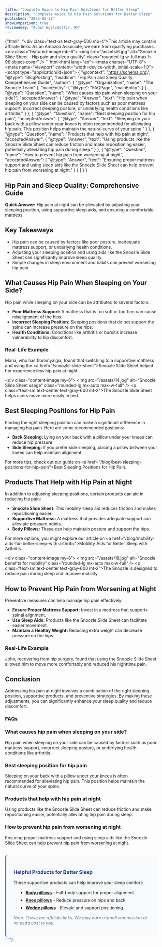 ```yaml
---
title: "Complete Guide to Hip Pain Solutions for Better Sleep"
description: "Complete Guide to Hip Pain Solutions for Better Sleep"
published: "2025-05-31"
showComparison: true
reviewedBy: "Auður Egilsdóttir, RN"
---
```

{"html": "<div class=\"text-xs text-gray-500 mb-4\">This article may contain affiliate links. As an Amazon Associate, we earn from qualifying purchases.</div><div class=\"featured-image mb-6\">   <img src=\"/assets/6.jpg\" alt=\"Snoozle Slide Sheet - Hip pain and sleep quality\" class=\"rounded-lg w-full max-h-96 object-cover\" />  </div>```html<!DOCTYPE html><html lang=\"en\"><head>  <meta charset=\"UTF-8\">  <meta name=\"viewport\" content=\"width=device-width, initial-scale=1.0\">  <title>Hip Pain and Sleep Quality: Comprehensive Guide</title>  <script type=\"application/ld+json\">  {    \"@context\": \"https://schema.org\",    \"@type\": \"BlogPosting\",    \"headline\": \"Hip Pain and Sleep Quality: Comprehensive Guide\",    \"author\": {      \"@type\": \"Organization\",      \"name\": \"The Snoozle Team\"    },    \"mainEntity\": {      \"@type\": \"FAQPage\",      \"mainEntity\": [        {          \"@type\": \"Question\",          \"name\": \"What causes hip pain when sleeping on your side?\",          \"acceptedAnswer\": {            \"@type\": \"Answer\",            \"text\": \"Hip pain when sleeping on your side can be caused by factors such as poor mattress support, incorrect sleeping posture, or underlying health conditions like arthritis.\"          }        },        {          \"@type\": \"Question\",          \"name\": \"Best sleeping position for hip pain\",          \"acceptedAnswer\": {            \"@type\": \"Answer\",            \"text\": \"Sleeping on your back with a pillow under your knees is often recommended for alleviating hip pain. This position helps maintain the natural curve of your spine.\"          }        },        {          \"@type\": \"Question\",          \"name\": \"Products that help with hip pain at night\",          \"acceptedAnswer\": {            \"@type\": \"Answer\",            \"text\": \"Using products like the Snoozle Slide Sheet can reduce friction and make repositioning easier, potentially alleviating hip pain during sleep.\"          }        },        {          \"@type\": \"Question\",          \"name\": \"How to prevent hip pain from worsening at night\",          \"acceptedAnswer\": {            \"@type\": \"Answer\",            \"text\": \"Ensuring proper mattress support and using sleep aids like the Snoozle Slide Sheet can help prevent hip pain from worsening at night.\"          }        }      ]    }  }  </script></head><body>  <article>    <h1>Hip Pain and Sleep Quality: Comprehensive Guide</h1>        <p><strong>Quick Answer:</strong> Hip pain at night can be alleviated by adjusting your sleeping position, using supportive sleep aids, and ensuring a comfortable mattress.</p>        <h2>Key Takeaways</h2>    <ul>      <li>Hip pain can be caused by factors like poor posture, inadequate mattress support, or underlying health conditions.</li>      <li>Adjusting your sleeping position and using aids like the Snoozle Slide Sheet can significantly improve sleep quality.</li>      <li>Simple changes in sleep environment and habits can prevent worsening hip pain.</li>    </ul>        <h2>What Causes Hip Pain When Sleeping on Your Side?</h2>    <p>Hip pain while sleeping on your side can be attributed to several factors:</p>    <ul>      <li><strong>Poor Mattress Support:</strong> A mattress that is too soft or too firm can cause misalignment of the hips.</li>      <li><strong>Incorrect Sleeping Position:</strong> Sleeping positions that do not support the spine can increase pressure on the hips.</li>      <li><strong>Health Conditions:</strong> Conditions like arthritis or bursitis increase vulnerability to hip discomfort.</li>    </ul>        <h3>Real-Life Example</h3>    <p>Maria, who has fibromyalgia, found that switching to a supportive mattress and using the <a href=\"/snoozle-slide-sheet\">Snoozle Slide Sheet</a> helped her experience less hip pain at night.</p>        <div class=\"content-image my-6\">     <img src=\"/assets/14.jpg\" alt=\"Snoozle Slide Sheet usage\" class=\"rounded-lg mx-auto max-w-full\" />     <p class=\"text-sm text-center text-gray-600 mt-2\">The Snoozle Slide Sheet helps users move more easily in bed.</p>    </div><h2>Best Sleeping Positions for Hip Pain</h2>    <p>Finding the right sleeping position can make a significant difference in managing hip pain. Here are some recommended positions:</p>    <ul>      <li><strong>Back Sleeping:</strong> Lying on your back with a pillow under your knees can reduce hip pressure.</li>      <li><strong>Side Sleeping:</strong> If you prefer side sleeping, placing a pillow between your knees can help maintain alignment.</li>    </ul>    <p>For more tips, check out our guide on <a href=\"/blog/best-sleeping-positions-for-hip-pain\">Best Sleeping Positions for Hip Pain</a>.</p>        <h2>Products That Help with Hip Pain at Night</h2>    <p>In addition to adjusting sleeping positions, certain products can aid in reducing hip pain:</p>    <ul>      <li><strong>Snoozle Slide Sheet:</strong> This mobility sleep aid reduces friction and makes repositioning easier.</li>      <li><strong>Supportive Mattress:</strong> A mattress that provides adequate support can alleviate pressure points.</li>      <li><strong>Body Pillows:</strong> These can help maintain posture and support the hips.</li>    </ul>    <p>For more options, you might explore our article on <a href=\"/blog/mobility-aids-for-better-sleep-with-arthritis\">Mobility Aids for Better Sleep with Arthritis</a>.</p>        <div class=\"content-image my-6\">     <img src=\"/assets/19.jpg\" alt=\"Snoozle benefits for mobility\" class=\"rounded-lg mx-auto max-w-full\" />     <p class=\"text-sm text-center text-gray-600 mt-2\">The Snoozle is designed to reduce pain during sleep and improve mobility.</p>    </div><h2>How to Prevent Hip Pain from Worsening at Night</h2>    <p>Preventive measures can help manage hip pain effectively:</p>    <ul>      <li><strong>Ensure Proper Mattress Support:</strong> Invest in a mattress that supports spinal alignment.</li>      <li><strong>Use Sleep Aids:</strong> Products like the Snoozle Slide Sheet can facilitate easier movement.</li>      <li><strong>Maintain a Healthy Weight:</strong> Reducing extra weight can decrease pressure on the hips.</li>    </ul>        <h3>Real-Life Example</h3>    <p>John, recovering from hip surgery, found that using the Snoozle Slide Sheet allowed him to move more comfortably and reduced his nighttime pain.</p>        <h2>Conclusion</h2>    <p>Addressing hip pain at night involves a combination of the right sleeping position, supportive products, and preventive strategies. By making these adjustments, you can significantly enhance your sleep quality and reduce discomfort.</p>        <h3>FAQs</h3>        <h3>What causes hip pain when sleeping on your side?</h3>    <p>Hip pain when sleeping on your side can be caused by factors such as poor mattress support, incorrect sleeping posture, or underlying health conditions like arthritis.</p>        <h3>Best sleeping position for hip pain</h3>    <p>Sleeping on your back with a pillow under your knees is often recommended for alleviating hip pain. This position helps maintain the natural curve of your spine.</p>        <h3>Products that help with hip pain at night</h3>    <p>Using products like the Snoozle Slide Sheet can reduce friction and make repositioning easier, potentially alleviating hip pain during sleep.</p>        <h3>How to prevent hip pain from worsening at night</h3>    <p>Ensuring proper mattress support and using sleep aids like the Snoozle Slide Sheet can help prevent hip pain from worsening at night.</p>  </article></body>
  <div style="margin-top: 2rem; padding: 1.5rem; background-color: #f8fafc; border-radius: 0.5rem; border-left: 4px solid #3b82f6;">
    <h3 style="color: #1e40af; margin-bottom: 1rem;">Helpful Products for Better Sleep</h3>
    <p style="margin-bottom: 1rem;">These supportive products can help improve your sleep comfort:</p>
    <ul style="margin-left: 1rem;">
      <li style="margin-bottom: 0.5rem;"><strong><a href="https://amzn.to/4jn3rfZ" target="_blank" rel="nofollow">Body pillows</a></strong> - Full-body support for proper alignment</li>
      <li style="margin-bottom: 0.5rem;"><strong><a href="https://amzn.to/45lg1Ja" target="_blank" rel="nofollow">Knee pillows</a></strong> - Reduce pressure on hips and back</li>
      <li style="margin-bottom: 0.5rem;"><strong><a href="https://amzn.to/3FhMB4a" target="_blank" rel="nofollow">Wedge pillows</a></strong> - Elevate and support positioning</li>
    </ul>
    <p style="font-size: 0.875rem; color: #6b7280; margin-top: 1rem;"><em>Note: These are affiliate links. We may earn a small commission at no extra cost to you.</em></p>
  </div>

</html>```"}